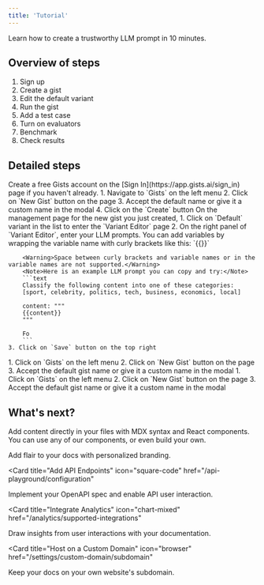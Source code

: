 ```yaml
---
title: 'Tutorial'
---
```


Learn how to create a trustworthy LLM prompt in 10 minutes. 

## Overview of steps
1. Sign up 
1. Create a gist 
1. Edit the default variant 
1. Run the gist
1. Add a test case 
1. Turn on evaluators 
1. Benchmark 
1. Check results

## Detailed steps

<AccordionGroup>
  <Accordion title="1. Sign In" defaultOpen>
    Create a free Gists account on the [Sign In](https://app.gists.ai/sign_in) page if you haven't already.
  </Accordion>
  <Accordion title="2. Create a gist" defaultOpen>
    1. Navigate to `Gists` on the left menu
    2. Click on `New Gist` button on the page
    3. Accept the default name or give it a custom name in the modal
    4. Click on the `Create` button
  </Accordion>
  <Accordion title="3. Edit the default variant" defaultOpen>
    On the management page for the new gist you just created,
    1. Click on `Default` variant in the list to enter the `Variant Editor` page
    2. On the right panel of `Variant Editor`, enter your LLM prompts. You can add variables by wrapping the variable name with curly brackets like this: `{{<variable_name>}}`
    
        <Warning>Space between curly brackets and variable names or in the variable names are not supported.</Warning>
        <Note>Here is an example LLM prompt you can copy and try:</Note>
        ```text
        Classify the following content into one of these categories: 
        [sport, celebrity, politics, tech, business, economics, local]

        content: """
        {{content}}
        """

        Fo
        ```
    3. Click on `Save` button on the top right
  </Accordion>
  <Accordion title="4. Create a gist" defaultOpen>
    1. Click on `Gists` on the left menu
    2. Click on `New Gist` button on the page
    3. Accept the default gist name or give it a custom name in the modal
  </Accordion>
  <Accordion title="5. Create a gist" defaultOpen>
    1. Click on `Gists` on the left menu
    2. Click on `New Gist` button on the page
    3. Accept the default gist name or give it a custom name in the modal
  </Accordion>
</AccordionGroup>

## What's next?

Add content directly in your files with MDX syntax and React components. You can use any of our components, or even build your own.

<CardGroup>

<Card title="Style Your Docs" icon="paintbrush" href="/settings/global">
  Add flair to your docs with personalized branding.
</Card>

<Card
  title="Add API Endpoints"
  icon="square-code"
  href="/api-playground/configuration"
>
  Implement your OpenAPI spec and enable API user interaction.
</Card>

<Card
  title="Integrate Analytics"
  icon="chart-mixed"
  href="/analytics/supported-integrations"
>
  Draw insights from user interactions with your documentation.
</Card>

<Card
  title="Host on a Custom Domain"
  icon="browser"
  href="/settings/custom-domain/subdomain"
>
  Keep your docs on your own website's subdomain.
</Card>

</CardGroup>
